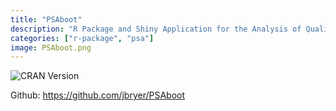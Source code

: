 ```yaml
---
title: "PSAboot"
description: "R Package and Shiny Application for the Analysis of Qualitative Data."
categories: ["r-package", "psa"]
image: PSAboot.png
---
```


<img src='http://www.r-pkg.org/badges/version/PSAboot' alt='CRAN Version' />

Github: [https://github.com/jbryer/PSAboot](https://github.com/jbryer/PSAboot)
